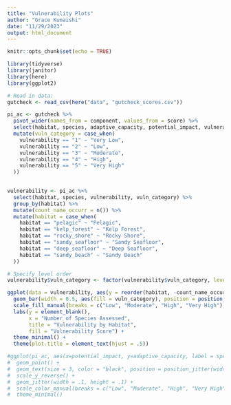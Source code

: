 ```yaml
---
title: "Vulnerability Plots"
author: "Grace Kumaishi"
date: "11/29/2023"
output: html_document
---
```


```r
knitr::opts_chunk$set(echo = TRUE)

library(tidyverse)
library(janitor)
library(here)
library(ggplot2)
```

```r
# Read in data:
gutcheck <- read_csv(here("data", "gutcheck_scores.csv"))
```

```r
pi_ac <- gutcheck %>% 
  pivot_wider(names_from = component, values_from = score) %>% 
  select(habitat, species, adaptive_capacity, potential_impact, vulnerability) %>% 
  mutate(vuln_category = case_when(
    vulnerability == "1" ~ "Very Low",
    vulnerability == "2" ~ "Low",
    vulnerability == "3" ~ "Moderate",
    vulnerability == "4" ~ "High",
    vulnerability == "5" ~ "Very High"
  ))
  
```

```r
vulnerability <- pi_ac %>% 
  select(habitat, species, vulnerability, vuln_category) %>% 
  group_by(habitat) %>% 
  mutate(count_name_occurr = n()) %>% 
  mutate(habitat = case_when(
    habitat == "pelagic" ~ "Pelagic",
    habitat == "kelp_forest" ~ "Kelp Forest",
    habitat == "rocky_shore" ~ "Rocky Shore",
    habitat == "sandy_seafloor" ~ "Sandy Seafloor",
    habitat == "deep_seafloor" ~ "Deep Seafloor",
    habitat == "sandy_beach" ~ "Sandy Beach"
  ))
```

```r
# Specify level order
vulnerability$vuln_category <- factor(vulnerability$vuln_category, levels = c("Low", "Moderate", "High", "Very High"))

ggplot(data = vulnerability, aes(y = reorder(habitat, -count_name_occurr))) +
  geom_bar(width = 0.5, aes(fill = vuln_category), position = position_stack(reverse = TRUE)) +
  scale_fill_manual(breaks = c("Low", "Moderate", "High", "Very High"), values = c("#7ec570", "#ffdc3d", "#ffac3b", "#cd022d")) +
  labs(y = element_blank(),
       x = "Number of Species Assessed",
       title = "Vulnerability by Habitat",
       fill = "Vulnerability Score") +
  theme_minimal() +
  theme(plot.title = element_text(hjust = .5))
```


```r
#ggplot(pi_ac, aes(x=potential_impact, y=adaptive_capacity, label = species, color = Vulnerability)) + 
#  geom_point() +
#  geom_text(size = 3, color = "black", position = position_jitter(width = .2, height = .2)) +
#  scale_y_reverse() +
#  geom_jitter(width = .1, height = .1) +
#  scale_color_manual(breaks = c("Low", "Moderate", "High", "Very High"), values = c("forestgreen", "yellow", "orange", "red")) +
#  theme_minimal()
```














